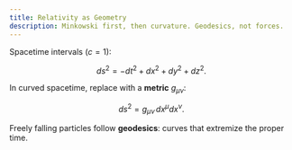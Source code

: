 ```yaml
---
title: Relativity as Geometry
description: Minkowski first, then curvature. Geodesics, not forces.
---
```


Spacetime intervals ($c=1$):

$$
ds^2 = -dt^2 + dx^2 + dy^2 + dz^2.
$$

In curved spacetime, replace with a **metric** $g_{\mu\nu}$:

$$
ds^2 = g_{\mu\nu}\,dx^\mu dx^\nu.
$$

Freely falling particles follow **geodesics**: curves that extremize the proper time.
